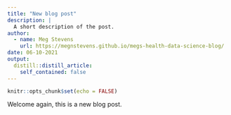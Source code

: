 ```yaml
---
title: "New blog post"
description: |
  A short description of the post.
author:
  - name: Meg Stevens
    url: https://megnstevens.github.io/megs-health-data-science-blog/
date: 06-10-2021
output:
  distill::distill_article:
    self_contained: false
---
```



```r
knitr::opts_chunk$set(echo = FALSE)
```

Welcome again, this is a new blog post.


